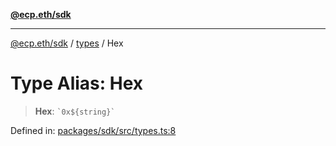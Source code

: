 [**@ecp.eth/sdk**](/sdk-reference/index.mdx)

***

[@ecp.eth/sdk](/sdk-reference/index.mdx) / [types](/sdk-reference/types/index.mdx) / Hex

# Type Alias: Hex

> **Hex**: `` `0x${string}` ``

Defined in: [packages/sdk/src/types.ts:8](https://github.com/ecp-eth/comments-monorepo/blob/main/packages/sdk/src/types.ts#L8)

